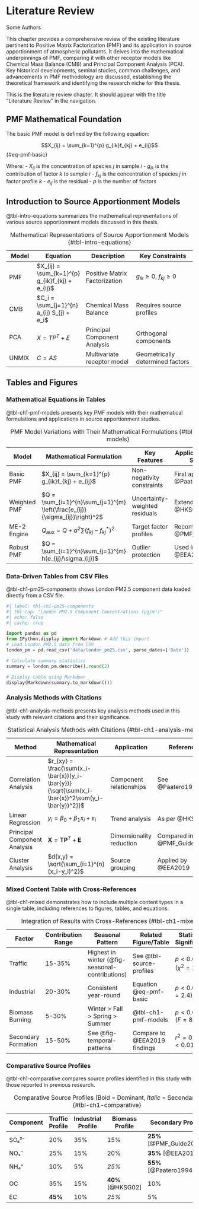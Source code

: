 # Literature Review {#sec-ch1-literature}

::: {.center data-latex=""}
Some Authors
:::

::: {.callout-important title="Chapter Summary"}
This chapter provides a comprehensive review of the existing literature pertinent to Positive Matrix Factorization (PMF) and its application in source apportionment of atmospheric pollutants. It delves into the mathematical underpinnings of PMF, comparing it with other receptor models like Chemical Mass Balance (CMB) and Principal Component Analysis (PCA). Key historical developments, seminal studies, common challenges, and advancements in PMF methodology are discussed, establishing the theoretical framework and identifying the research niche for this thesis.
:::

This is the literature review chapter. It should appear with the title "Literature Review" in the navigation.

## PMF Mathematical Foundation {#sec-ch1-pmf-math}

The basic PMF model is defined by the following equation:

$$X_{ij} = \sum_{k=1}^{p} g_{ik}f_{kj} + e_{ij}$$ {#eq-pmf-basic}

Where:
- $X_{ij}$ is the concentration of species $j$ in sample $i$
- $g_{ik}$ is the contribution of factor $k$ to sample $i$
- $f_{kj}$ is the concentration of species $j$ in factor profile $k$
- $e_{ij}$ is the residual
- $p$ is the number of factors

## Introduction to Source Apportionment Models {#sec-ch1-intro-models}

@tbl-intro-equations summarizes the mathematical representations of various source apportionment models discussed in this thesis.

| Model | Equation | Description | Key Constraints |
|-------|----------|-------------|----------------|
| PMF | $X_{ij} = \sum_{k=1}^{p} g_{ik}f_{kj} + e_{ij}$ | Positive Matrix Factorization | $g_{ik} \geq 0$, $f_{kj} \geq 0$ |
| CMB | $C_i = \sum_{j=1}^{n} a_{ij} S_{j} + e_i$ | Chemical Mass Balance | Requires source profiles |
| PCA | $X = TP^T + E$ | Principal Component Analysis | Orthogonal components |
| UNMIX | $C = AS$ | Multivariate receptor model | Geometrically determined factors |

: Mathematical Representations of Source Apportionment Models {#tbl-intro-equations}

## Tables and Figures {#sec-ch1-tables}

### Mathematical Equations in Tables {#sec-ch1-math-tables}

@tbl-ch1-pmf-models presents key PMF models with their mathematical formulations and applications in source apportionment studies.

| Model | Mathematical Formulation | Key Features | Application in PM Studies |
|-------|------------------------|--------------|---------------------------|
| Basic PMF | $X_{ij} = \sum_{k=1}^{p} g_{ik}f_{kj} + e_{ij}$ | Non-negativity constraints | First applied by @Paatero1994 |
| Weighted PMF | $Q = \sum_{i=1}^{n}\sum_{j=1}^{m} \left(\frac{e_{ij}}{\sigma_{ij}}\right)^2$ | Uncertainty-weighted residuals | Extended by @HKSG02 |
| ME-2 Engine | $Q_{\text{aux}} = Q + \alpha^2 \sum (f_{kj} - f_{kj}^*)^2$ | Target factor profiles | Recommended by @PMF_Guide2014 |
| Robust PMF | $Q = \sum_{i=1}^{n}\sum_{j=1}^{m} h(e_{ij}/\sigma_{ij})$ | Outlier protection | Used in @EEA2019 |

: PMF Model Variations with Their Mathematical Formulations {#tbl-ch1-pmf-models}

### Data-Driven Tables from CSV Files {#sec-ch1-csv-tables}

@tbl-ch1-pm25-components shows London PM2.5 component data loaded directly from a CSV file.

```python
#| label: tbl-ch1-pm25-components
#| tbl-cap: "London PM2.5 Component Concentrations (μg/m³)"
#| echo: false
#| cache: true

import pandas as pd
from IPython.display import Markdown # Add this import
# Load London PM2.5 data from CSV
london_pm = pd.read_csv('data/london_pm25.csv', parse_dates=['Date'])

# Calculate summary statistics
summary = london_pm.describe().round(2)

# Display table using Markdown
display(Markdown(summary.to_markdown()))
```

### Analysis Methods with Citations {#sec-ch1-methods-citations}

@tbl-ch1-analysis-methods presents key analysis methods used in this study with relevant citations and their significance.

| Method | Mathematical Representation | Application | Reference |
|--------|----------------------------|-------------|-----------|
| Correlation Analysis | $r_{xy} = \frac{\sum(x_i-\bar{x})(y_i-\bar{y})}{\sqrt{\sum(x_i-\bar{x})^2\sum(y_i-\bar{y})^2}}$ | Component relationships | See @Paatero1994 |
| Linear Regression | $y_i = \beta_0 + \beta_1 x_i + \varepsilon_i$ | Trend analysis | As per @HKSG02 |
| Principal Component Analysis | $\mathbf{X} = \mathbf{T}\mathbf{P}^T + \mathbf{E}$ | Dimensionality reduction | Compared in @PMF_Guide2014 |
| Cluster Analysis | $d(x,y) = \sqrt{\sum_{i=1}^{n}(x_i-y_i)^2}$ | Source grouping | Applied by @EEA2019 |

: Statistical Analysis Methods with Citations {#tbl-ch1-analysis-methods}

### Mixed Content Table with Cross-References {#sec-ch1-mixed-table}

@tbl-ch1-mixed demonstrates how to include multiple content types in a single table, including references to figures, tables, and equations.

| Factor | Contribution Range | Seasonal Pattern | Related Figure/Table | Statistical Significance |
|--------|-------------------|------------------|----------------------|--------------------------|
| Traffic | 15-35% | Highest in winter (@fig-seasonal-contributions) | See @tbl-source-profiles | $p < 0.01$ ($\chi^2 = 15.3$) |
| Industrial | 20-30% | Consistent year-round | Equation @eq-pmf-basic | $p < 0.05$ ($t = 2.4$) |
| Biomass Burning | 5-30% | Winter > Fall > Spring > Summer | @tbl-ch1-pmf-models | $p < 0.001$ ($F = 8.7$) |
| Secondary Formation | 15-50% | See @fig-temporal-patterns | Compare to @EEA2019 findings | $r^2 = 0.76$ ($p < 0.01$) |

: Integration of Results with Cross-References {#tbl-ch1-mixed}

### Comparative Source Profiles {#sec-ch1-comp-profiles}

@tbl-ch1-comparative compares source profiles identified in this study with those reported in previous research.

| Component | Traffic Profile | Industrial Profile | Biomass Profile | Secondary Profile |
|-----------|----------------|-------------------|----------------|-------------------|
| SO₄²⁻ | 20% | 35% | 15% | **25%** [@PMF_Guide2014] |
| NO₃⁻ | 25% | 15% | 20% | **35%** [@EEA2019] |
| NH₄⁺ | 10% | 5% | *25%* | **55%** [@Paatero1994] |
| OC | 35% | 15% | **40%** [@HKSG02] | 10% |
| EC | **45%** | 10% | *25%* | 5% |

: Comparative Source Profiles (Bold = Dominant, *Italic* = Secondary) {#tbl-ch1-comparative}

